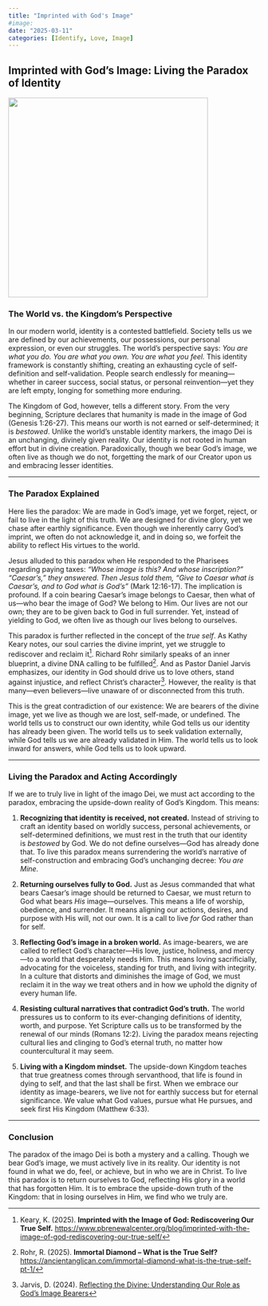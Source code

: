 ```yaml
---
title: "Imprinted with God's Image"
#image: 
date: "2025-03-11"
categories: [Identify, Love, Image]
---
```


## **Imprinted with God's Image: Living the Paradox of Identity**

![](/eng/posts/img/imprint.webp){fig-align="center" width="400"}

### **The World vs. the Kingdom’s Perspective**

In our modern world, identity is a contested battlefield. Society tells us we are defined by our achievements, our possessions, our personal expression, or even our struggles. The world’s perspective says: *You are what you do. You are what you own. You are what you feel.* This identity framework is constantly shifting, creating an exhausting cycle of self-definition and self-validation. People search endlessly for meaning—whether in career success, social status, or personal reinvention—yet they are left empty, longing for something more enduring.

The Kingdom of God, however, tells a different story. From the very beginning, Scripture declares that humanity is made in the image of God (Genesis 1:26-27). This means our worth is not earned or self-determined; it is *bestowed*. Unlike the world’s unstable identity markers, the imago Dei is an unchanging, divinely given reality. Our identity is not rooted in human effort but in divine creation. Paradoxically, though we bear God's image, we often live as though we do not, forgetting the mark of our Creator upon us and embracing lesser identities.

---

### **The Paradox Explained**

Here lies the paradox: We are made in God's image, yet we forget, reject, or fail to live in the light of this truth. We are designed for divine glory, yet we chase after earthly significance. Even though we inherently carry God’s imprint, we often do not acknowledge it, and in doing so, we forfeit the ability to reflect His virtues to the world.

Jesus alluded to this paradox when He responded to the Pharisees regarding paying taxes: *“Whose image is this? And whose inscription?” “Caesar’s,” they answered. Then Jesus told them, “Give to Caesar what is Caesar’s, and to God what is God’s”* (Mark 12:16-17). The implication is profound. If a coin bearing Caesar’s image belongs to Caesar, then what of us—who bear the image of God? We belong to Him. Our lives are not our own; they are to be given back to God in full surrender. Yet, instead of yielding to God, we often live as though our lives belong to ourselves.

This paradox is further reflected in the concept of the *true self*. As Kathy Keary notes, our soul carries the divine imprint, yet we struggle to rediscover and reclaim it[^1]. Richard Rohr similarly speaks of an inner blueprint, a divine DNA calling to be fulfilled[^2]. And as Pastor Daniel Jarvis emphasizes, our identity in God should drive us to love others, stand against injustice, and reflect Christ’s character[^3]. However, the reality is that many—even believers—live unaware of or disconnected from this truth.

[^1]: Keary, K. (2025). **Imprinted with the Image of God: Rediscovering Our True Self.** <https://www.pbrenewalcenter.org/blog/imprinted-with-the-image-of-god-rediscovering-our-true-self/>

[^2]:  Rohr, R. (2025). **Immortal Diamond – What is the True Self?** <https://ancientanglican.com/immortal-diamond-what-is-the-true-self-pt-1/>

[^3]: Jarvis, D. (2024). [Reflecting the Divine: Understanding Our Role as God’s Image Bearers](https://theflamecc.org.uk/resources/imago-dei-embracing-our-identity-as-image-bearers/)

This is the great contradiction of our existence: We are bearers of the divine image, yet we live as though we are lost, self-made, or undefined. The world tells us to construct our own identity, while God tells us our identity has already been given. The world tells us to seek validation externally, while God tells us we are already validated in Him. The world tells us to look inward for answers, while God tells us to look upward.

---

### **Living the Paradox and Acting Accordingly**

If we are to truly live in light of the imago Dei, we must act according to the paradox, embracing the upside-down reality of God’s Kingdom. This means:

1.  **Recognizing that identity is received, not created.** Instead of striving to craft an identity based on worldly success, personal achievements, or self-determined definitions, we must rest in the truth that our identity is *bestowed* by God. We do not define ourselves—God has already done that. To live this paradox means surrendering the world’s narrative of self-construction and embracing God’s unchanging decree: *You are Mine.*

2.  **Returning ourselves fully to God.** Just as Jesus commanded that what bears Caesar’s image should be returned to Caesar, we must return to God what bears *His* image—ourselves. This means a life of worship, obedience, and surrender. It means aligning our actions, desires, and purpose with His will, not our own. It is a call to live *for* God rather than for self.

3.  **Reflecting God's image in a broken world.** As image-bearers, we are called to reflect God’s character—His love, justice, holiness, and mercy—to a world that desperately needs Him. This means loving sacrificially, advocating for the voiceless, standing for truth, and living with integrity. In a culture that distorts and diminishes the image of God, we must reclaim it in the way we treat others and in how we uphold the dignity of every human life.

4.  **Resisting cultural narratives that contradict God's truth.** The world pressures us to conform to its ever-changing definitions of identity, worth, and purpose. Yet Scripture calls us to be transformed by the renewal of our minds (Romans 12:2). Living the paradox means rejecting cultural lies and clinging to God’s eternal truth, no matter how countercultural it may seem.

5.  **Living with a Kingdom mindset.** The upside-down Kingdom teaches that true greatness comes through servanthood, that life is found in dying to self, and that the last shall be first. When we embrace our identity as image-bearers, we live not for earthly success but for eternal significance. We value what God values, pursue what He pursues, and seek first His Kingdom (Matthew 6:33).

---

### **Conclusion**

The paradox of the imago Dei is both a mystery and a calling. Though we bear God's image, we must actively live in its reality. Our identity is not found in what we do, feel, or achieve, but in who we are in Christ. To live this paradox is to return ourselves to God, reflecting His glory in a world that has forgotten Him. It is to embrace the upside-down truth of the Kingdom: that in losing ourselves in Him, we find who we truly are.
